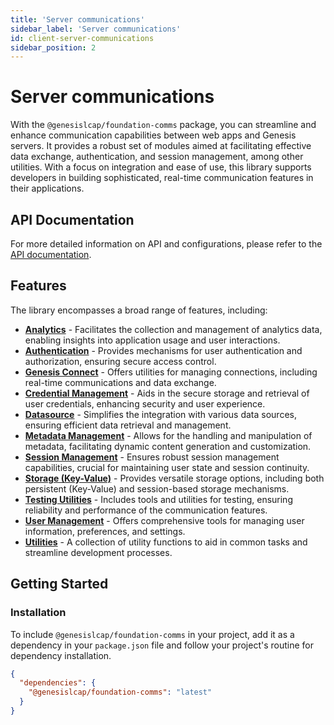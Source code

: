 ```yaml
---
title: 'Server communications'
sidebar_label: 'Server communications'
id: client-server-communications
sidebar_position: 2
---
```


# Server communications

With the `@genesislcap/foundation-comms` package, you can streamline and enhance communication capabilities between web apps and Genesis servers. It provides a robust set of modules aimed at facilitating effective data exchange, authentication, and session management, among other utilities. With a focus on integration and ease of use, this library supports developers in building sophisticated, real-time communication features in their applications.

## API Documentation

For more detailed information on API and configurations, please refer to the [API documentation](./01_server-communications-docs/api/index.md).

## Features

The library encompasses a broad range of features, including:

- **[Analytics](./01_analytics.mdx)** - Facilitates the collection and management of analytics data, enabling insights into application usage and user interactions.
- **[Authentication](./02_authentication.mdx)** - Provides mechanisms for user authentication and authorization, ensuring secure access control.
- **[Genesis Connect](./03_connect.mdx)** - Offers utilities for managing connections, including real-time communications and data exchange.
- **[Credential Management](./04_credential-manager.mdx)** - Aids in the secure storage and retrieval of user credentials, enhancing security and user experience.
- **[Datasource](./05_datasource.mdx)** - Simplifies the integration with various data sources, ensuring efficient data retrieval and management.
- **[Metadata Management](./06_metadata.mdx)** - Allows for the handling and manipulation of metadata, facilitating dynamic content generation and customization.
- **[Session Management](./07_session.mdx)** - Ensures robust session management capabilities, crucial for maintaining user state and session continuity.
- **[Storage (Key-Value)](./08_storage.mdx)** - Provides versatile storage options, including both persistent (Key-Value) and session-based storage mechanisms.
- **[Testing Utilities](./09_testing.mdx)** - Includes tools and utilities for testing, ensuring reliability and performance of the communication features.
- **[User Management](./10_user.mdx)** - Offers comprehensive tools for managing user information, preferences, and settings.
- **[Utilities](./11_utils.mdx)** - A collection of utility functions to aid in common tasks and streamline development processes.

## Getting Started

### Installation

To include `@genesislcap/foundation-comms` in your project, add it as a dependency in your `package.json` file and follow your project's routine for dependency installation.

```json
{
  "dependencies": {
    "@genesislcap/foundation-comms": "latest"
  }
}
```
